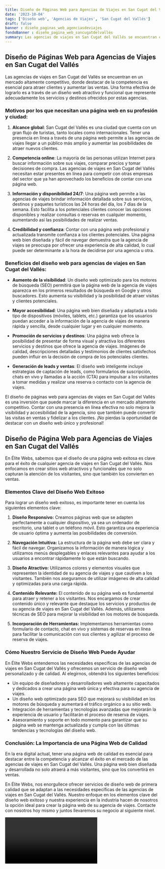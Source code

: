 ```yaml
---
title: Diseño de Páginas Web para Agencias de Viajes en San Cugat del Vallés
date: '2023-10-04'
tags: ['Diseño web', 'Agencias de Viajes', 'San Cugat del Vallés']
draft: false
banner : diseño_paginas_web_agenciasdeviajes
fondoBanner : diseño_pagina_web_sancugatdelvallés
summary: Las agencias de viajes en San Cugat del Vallés se encuentran en un mercado altamente competitivo, donde destacar de la competencia es esencial para atraer clientes y aumentar las ventas. Una forma efectiva de lograrlo es a través de un diseño web atractivo y funcional que represente adecuadamente los servicios y destinos ofrecidos por estas agencias.
---
```


## Diseño de Páginas Web para Agencias de Viajes en San Cugat del Vallés

Las agencias de viajes en San Cugat del Vallés se encuentran en un mercado altamente competitivo, donde destacar de la competencia es esencial para atraer clientes y aumentar las ventas. Una forma efectiva de lograrlo es a través de un diseño web atractivo y funcional que represente adecuadamente los servicios y destinos ofrecidos por estas agencias.

### Motivos por los que necesitan una página web en su profesión y ciudad:

1. **Alcance global**: San Cugat del Vallés es una ciudad que cuenta con un gran flujo de turistas, tanto locales como internacionales. Tener una presencia en línea a través de una página web permite a las agencias de viajes llegar a un público más amplio y aumentar las posibilidades de atraer nuevos clientes.

2. **Competencia online**: La mayoría de las personas utilizan Internet para buscar información sobre sus viajes, comparar precios y tomar decisiones de compra. Las agencias de viajes en San Cugat del Vallés necesitan estar presentes en línea para competir con otras empresas del sector que ya han aprovechado los beneficios de contar con una página web.

3. **Información y disponibilidad 24/7**: Una página web permite a las agencias de viajes brindar información detallada sobre sus servicios, destinos y paquetes turísticos las 24 horas del día, los 7 días de la semana. Esto facilita a los potenciales clientes conocer las opciones disponibles y realizar consultas o reservas en cualquier momento, aumentando así las posibilidades de realizar ventas.

4. **Credibilidad y confianza**: Contar con una página web profesional y actualizada transmite confianza a los clientes potenciales. Una página web bien diseñada y fácil de navegar demuestra que la agencia de viajes se preocupa por ofrecer una experiencia de alta calidad, lo cual puede ser determinante a la hora de decidirse por una agencia u otra.

### Beneficios del diseño web para agencias de viajes en San Cugat del Vallés:

- **Aumento de la visibilidad**: Un diseño web optimizado para los motores de búsqueda (SEO) permitirá que la página web de la agencia de viajes aparezca en los primeros resultados de búsqueda en Google y otros buscadores. Esto aumenta su visibilidad y la posibilidad de atraer visitas y clientes potenciales.

- **Mayor accesibilidad**: Una página web bien diseñada y adaptada a todo tipo de dispositivos (móviles, tablets, etc.) garantiza que los usuarios puedan acceder a la información de la agencia de viajes de manera rápida y sencilla, desde cualquier lugar y en cualquier momento.

- **Promoción de servicios y destinos**: Una página web ofrece la posibilidad de presentar de forma visual y atractiva los diferentes servicios y destinos que ofrece la agencia de viajes. Imágenes de calidad, descripciones detalladas y testimonios de clientes satisfechos pueden influir en la decisión de compra de los potenciales clientes.

- **Generación de leads y ventas**: El diseño web inteligente incluye estrategias de captación de leads, como formularios de suscripción, chats en vivo y llamadas a la acción (CTA) para impulsar a los visitantes a tomar medidas y realizar una reserva o contacto con la agencia de viajes.

El diseño de páginas web para agencias de viajes en San Cugat del Vallés es una inversión que puede marcar la diferencia en un mercado altamente competitivo. Contar con una presencia en línea efectiva no solo mejora la visibilidad y accesibilidad de la agencia, sino que también puede convertir las visitas en ventas y fidelizar a los clientes. ¡No pierdas la oportunidad de destacar con un diseño web único y profesional!

<GifSeo />

<Cta />

## Diseño de Página Web para Agencias de Viajes en San Cugat del Vallés

En Élite Webs, sabemos que el diseño de una página web exitosa es clave para el éxito de cualquier agencia de viajes en San Cugat del Vallés. Nos enfocamos en crear sitios web atractivos y funcionales que no solo capturan la atención de los visitantes, sino que también los convierten en ventas.

### Elementos Clave del Diseño Web Exitoso

Para lograr un diseño web exitoso, es importante tener en cuenta los siguientes elementos clave:

1. **Diseño Responsivo:** Creamos páginas web que se adapten perfectamente a cualquier dispositivo, ya sea un ordenador de escritorio, una tablet o un teléfono móvil. Esto garantiza una experiencia de usuario óptima y aumenta las posibilidades de conversión.

2. **Navegación Intuitiva:** La estructura de la página web debe ser clara y fácil de navegar. Organizamos la información de manera lógica y utilizamos menús desplegables y enlaces relevantes para ayudar a los usuarios a encontrar rápidamente lo que están buscando.

3. **Diseño Atractivo:** Utilizamos colores y elementos visuales que representen la identidad de su agencia de viajes y que cautiven a los visitantes. También nos aseguramos de utilizar imágenes de alta calidad y optimizadas para una carga rápida.

4. **Contenido Relevante:** El contenido de su página web es fundamental para atraer y retener a los visitantes. Nos encargamos de crear contenido único y relevante que destaque los servicios y productos de su agencia de viajes en San Cugat del Vallés. Además, utilizamos técnicas de SEO para mejorar la visibilidad en los motores de búsqueda.

5. **Incorporación de Herramientas:** Implementamos herramientas como formulario de contacto, chat en vivo y sistemas de reservas en línea para facilitar la comunicación con sus clientes y agilizar el proceso de reserva de viajes.

### Cómo Nuestro Servicio de Diseño Web Puede Ayudar

En Élite Webs entendemos las necesidades específicas de las agencias de viajes en San Cugat del Vallés y ofrecemos un servicio de diseño web personalizado y de calidad. Al elegirnos, obtendrá los siguientes beneficios:

- Un equipo de diseñadores y desarrolladores web altamente capacitados y dedicados a crear una página web única y efectiva para su agencia de viajes.
- Un diseño web optimizado para SEO que mejorará su visibilidad en los motores de búsqueda y aumentará el tráfico orgánico a su sitio web.
- Integración de herramientas y tecnologías avanzadas que mejorarán la experiencia de usuario y facilitarán el proceso de reserva de viajes.
- Asesoramiento y soporte en todo momento para garantizar que su página web se mantenga actualizada y cumpla con las últimas tendencias y tecnologías del diseño web.

### Conclusión: La Importancia de una Página Web de Calidad

En la era digital actual, tener una página web de calidad es esencial para destacar entre la competencia y alcanzar el éxito en el mercado de las agencias de viajes en San Cugat del Vallés. Una página web bien diseñada y desarrollada no solo atraerá a más visitantes, sino que los convertirá en ventas.

En Élite Webs, nos enorgullece ofrecer servicios de diseño web de primera calidad que se adaptan a las necesidades específicas de las agencias de viajes en San Cugat del Vallés. Nuestro enfoque en los elementos clave del diseño web exitoso y nuestra experiencia en la industria hacen de nosotros la opción ideal para crear la página web de su agencia de viajes. Contacte con nosotros hoy mismo y juntos llevaremos su negocio al siguiente nivel.

<Video />

<CtaBot job='Agencias de Viajes' city='San Cugat del Vallés'/>

<Gmaps query='San Cugat del Vallés+españa+maps' />